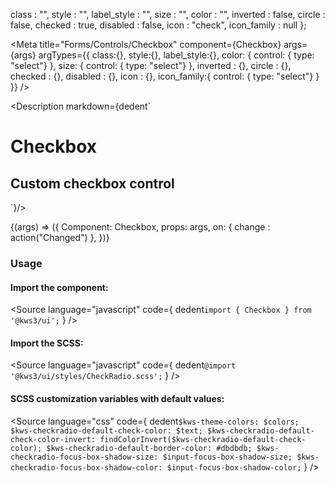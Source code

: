 
  class : "",
  style : "",
  label_style : "",
  size : "",
  color : "",
  inverted : false,
  circle : false,
  checked : true,
  disabled : false,
  icon : "check",
  icon_family : null
};

<Meta
  title="Forms/Controls/Checkbox"
  component={Checkbox}
  args={args}
  argTypes={{
    class:{},
    style:{},
    label_style:{},
    color: {
      control: { type: "select"}
    },
    size: {
      control: { type: "select"}
    },
    inverted : {},
    circle : {},
    checked : {},
    disabled : {},
    icon : {},
    icon_family:{
      control: { type: "select"}
    }
  }}
/>

<Description markdown={dedent`
# Checkbox
## Custom checkbox control
`}/>

<Canvas>
  <Story
  name="Checkbox"
  args={args}
  >
  {(args) => ({
    Component: Checkbox,
    props: args,
    on: {
      change : action("Changed")
    },
  })}
  </Story>
</Canvas>

<ArgsTable story="Checkbox" />

### Usage
#### Import the component:
<Source
  language="javascript"
  code={
    dedent`import { Checkbox } from '@kws3/ui';`
  }
/>

#### Import the SCSS:
<Source
  language="javascript"
  code={
    dedent`@import '@kws3/ui/styles/CheckRadio.scss';`
  }
/>

#### SCSS customization variables with default values:
<Source
  language="css"
  code={
    dedent`
    $kws-theme-colors: $colors;
    $kws-checkradio-default-check-color: $text;
    $kws-checkradio-default-check-color-invert: findColorInvert($kws-checkradio-default-check-color);
    $kws-checkradio-default-border-color: #dbdbdb;
    $kws-checkradio-focus-box-shadow-size: $input-focus-box-shadow-size;
    $kws-checkradio-focus-box-shadow-color: $input-focus-box-shadow-color;
    `
  }
/>
